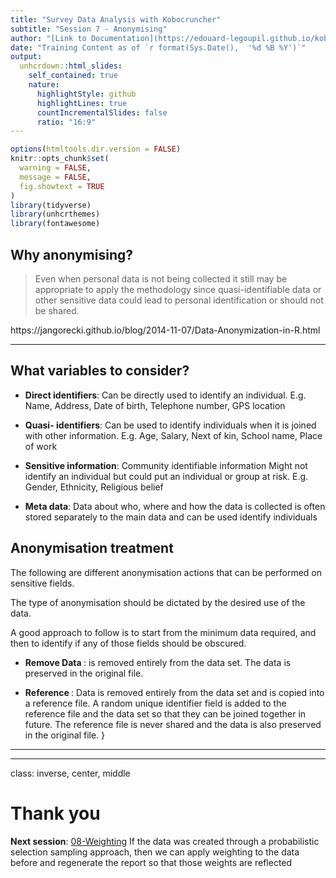 ```yaml
---
title: "Survey Data Analysis with Kobocruncher"
subtitle: "Session 7 - Anonymising"
author: "[Link to Documentation](https://edouard-legoupil.github.io/kobocruncher/) -- [Link to Previous Session](06-Cleaning_and_Indicator_calculation.html) -- [Link to Next Session](08-Weighting.html)  "
date: "Training Content as of `r format(Sys.Date(),  '%d %B %Y')`"
output:
  unhcrdown::html_slides:
    self_contained: true
    nature:
      highlightStyle: github
      highlightLines: true
      countIncrementalSlides: false
      ratio: "16:9"
---
```


```r
options(htmltools.dir.version = FALSE)
knitr::opts_chunk$set(
  warning = FALSE,
  message = FALSE,
  fig.showtext = TRUE
)
library(tidyverse)
library(unhcrthemes)
library(fontawesome)
```

##  Why anonymising? 


>  Even when personal data is not being collected it still may be appropriate to apply the methodology since quasi-identifiable data  or other sensitive data could lead to personal identification or should not be shared.


  https://jangorecki.github.io/blog/2014-11-07/Data-Anonymization-in-R.html
  
  
--- 

##  What variables to consider?

  
 * __Direct identifiers__:	Can be directly used to identify an individual. E.g. Name, Address, Date of birth, Telephone number, GPS location  
 * __Quasi- identifiers__:	Can be used to identify individuals when it is joined with other information. E.g. Age, Salary, Next of kin, School name, Place of work 
 
 *  __Sensitive information__: Community identifiable information	Might not identify an individual but could put an individual or group at risk. E.g. Gender, Ethnicity, Religious belief 
 
 * __Meta data__: Data about who, where and how the data is collected is often stored separately to the main data and can be used identify individuals
 

## Anonymisation treatment

The following are different anonymisation actions that can be performed on sensitive fields.

The type of anonymisation should be dictated by the desired use of the data. 

A good approach to follow is to start from the minimum data required, and then to identify if any of those fields should be obscured.


 * __Remove	Data __: is removed entirely from the data set. The data is preserved in the original file. 
 
 * __Reference __: Data is removed entirely from the data set and is copied into a reference file. A random unique identifier field is added to the reference file and the data set so that they can be joined together in future.  The reference file is never shared and the data is also preserved in the original file. \cr
}

--- 




 
---
class: inverse, center, middle

# Thank you


__Next session__:   [08-Weighting](08-Weighting.html) If the data was created through a probabilistic selection sampling approach, then we can apply weighting to the data before and regenerate the report so that those weights are reflected

